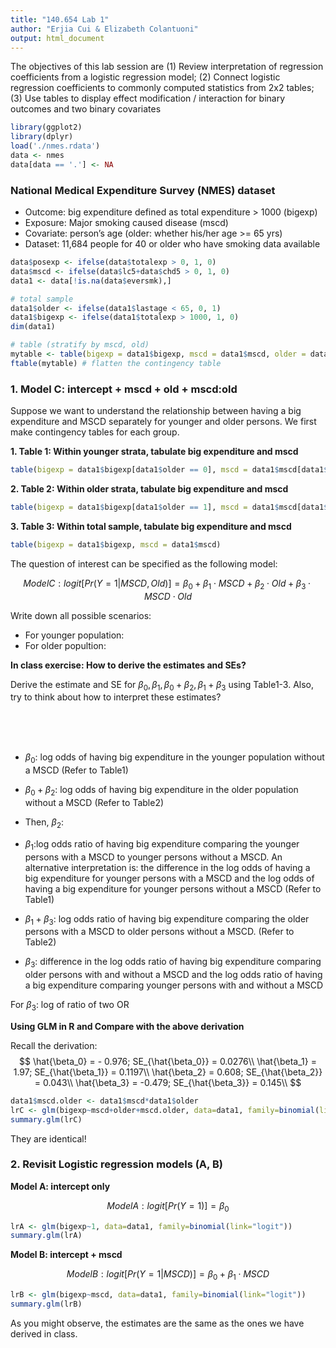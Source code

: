```yaml
---
title: "140.654 Lab 1"
author: "Erjia Cui & Elizabeth Colantuoni"
output: html_document
---
```


The objectives of this lab session are (1) Review interpretation of regression coefficients from a logistic regression model; (2) Connect logistic regression coefficients to commonly computed statistics from 2x2 tables; (3) Use tables to display effect modification / interaction for binary outcomes and two binary covariates

```r
library(ggplot2)
library(dplyr)
load('./nmes.rdata')
data <- nmes
data[data == '.'] <- NA
```

### National Medical Expenditure Survey (NMES) dataset

* Outcome: big expenditure defined as total expenditure > 1000 (bigexp)
* Exposure: Major smoking caused disease (mscd)
* Covariate: person's age (older: whether his/her age >= 65 yrs)
* Dataset: 11,684 people for 40 or older who have smoking data available

```r
data$posexp <- ifelse(data$totalexp > 0, 1, 0)
data$mscd <- ifelse(data$lc5+data$chd5 > 0, 1, 0)
data1 <- data[!is.na(data$eversmk),]

# total sample
data1$older <- ifelse(data1$lastage < 65, 0, 1)
data1$bigexp <- ifelse(data1$totalexp > 1000, 1, 0)
dim(data1)

# table (stratify by mscd, old)
mytable <- table(bigexp = data1$bigexp, mscd = data1$mscd, older = data1$older)
ftable(mytable) # flatten the contingency table

```

### 1. Model C: intercept + mscd + old + mscd:old

Suppose we want to understand the relationship between having a big expenditure and MSCD separately for younger and older persons. We first make contingency tables for each group.

__1. Table 1: Within younger strata, tabulate big expenditure and mscd__
```r
table(bigexp = data1$bigexp[data1$older == 0], mscd = data1$mscd[data1$older == 0])
```

__2. Table 2: Within older strata, tabulate big expenditure and mscd__
```r
table(bigexp = data1$bigexp[data1$older == 1], mscd = data1$mscd[data1$older == 1])
```

__3. Table 3: Within total sample, tabulate big expenditure and mscd__
```r
table(bigexp = data1$bigexp, mscd = data1$mscd)
```

The question of interest can be specified as the following model:

$$
Model C: logit [ Pr(Y = 1 | MSCD, Old) ] = \beta_0 + \beta_1\cdot MSCD + \beta_2 \cdot Old + \beta_3 \cdot MSCD \cdot Old
$$


Write down all possible scenarios:

* For younger population: \begin{equation} logit [ Pr(Y = 1 | MSCD, Old=0) ] = \beta_0  + \beta_1\cdot MSCD\end{equation}
* For older popultion: \begin{equation} logit [ Pr(Y = 1 | MSCD, Old=1) ] = (\beta_0 + \beta_2) + (\beta_1 + \beta_3) \cdot MSCD \end{equation}

__In class exercise: How to derive the estimates and SEs?__

Derive the estimate and SE for $\beta_0, \beta_1, \beta_0 + \beta_2, \beta_1 + \beta_3$ using Table1-3. Also, try to think about how to interpret these estimates?

</br></br></br>


* $\beta_0$: log odds of having big expenditure in the younger population without a MSCD (Refer to Table1)
\begin{align*}
\hat{\beta_0} &= log(\frac{1802}{4780}) = - 0.976\\
SE(\hat{\beta_0}) &= \sqrt{\frac{1}{4780} + \frac{1}{1802}} = 0.0276
\end{align*}

* $\beta_0 + \beta_2$: log odds of having big expenditure in the older population without a MSCD (Refer to Table2)

\begin{align*}
\hat{\beta_0}+\hat{ \beta_2} &= log(\frac{1547}{2236}) = -0.368\\
SE(\hat{\beta_0}+ \hat{\beta_2}) &= \sqrt{\frac{1}{1547} + \frac{1}{2236}} = 0.033
\end{align*}

* Then, $\beta_2$:
\begin{align*}
\hat{ \beta_2} &= \hat{\beta_0}+\hat{ \beta_2}-\hat{\beta_0} = -0.368 -(-0.976) = 0.608\\
SE(\hat{\beta_2}) &= \sqrt{SE(\hat{\beta_0}+ \hat{\beta_2})^2  + SE(\hat{\beta_0})^2} = 0.043
\end{align*}


* $\beta_1$:log odds ratio of having big expenditure comparing the younger persons with a MSCD to younger persons without a MSCD. An alternative interpretation is: the difference in the log odds of having a big expenditure for younger persons with a MSCD and the log odds of having a big expenditure for younger persons without a MSCD (Refer to Table1)

\begin{align*}
\hat{\beta_1} &= log(\frac{273/101}{1802/4780}) = 1.97\\
SE(\hat{\beta_1}) &= \sqrt{\frac{1}{273} +\frac{1}{101}+\frac{1}{1802}+ \frac{1}{4780}} = 0.1197
\end{align*}

* $\beta_1 + \beta_3$: log odds ratio of having big expenditure comparing the older persons with a MSCD to older persons without a MSCD. (Refer to Table2)

\begin{align*}
\hat{\beta_1}+\hat{ \beta_3} &= log(\frac{713/232}{1547/2236}) = 1.491\\
SE(\hat{\beta_1}+ \hat{\beta_3}) &= \sqrt{\frac{1}{713} +\frac{1}{232}+\frac{1}{1547}+ \frac{1}{2236}} = 0.0825
\end{align*}


* $\beta_3$: difference in the log odds ratio of having big expenditure comparing older persons with and without a MSCD and the log odds ratio of having a big expenditure comparing younger persons with and without a MSCD

For $\beta_3$: log of ratio of two OR
\begin{align*}
\beta_1 &= log[OR(MSCD,Old=0)] = log(\frac{Pr(Y|MSCD,Old=0)}{1 - Pr(Y|MSCD,Old=0)})\\
\beta_1 + \beta_3 &= log[OR(MSCD,Old=1)]\\
\beta_3 &= (\beta_1 + \beta_3)-\beta_1 = log[OR(MSCD,Old=1)] - log[OR(MSCD,Old=0)] = log(\frac{OR(MSCD,Old=1)}{OR(MSCD,Old=0)})
\end{align*}

\begin{align*}
\hat{ \beta_3} &= \hat{\beta_1}+\hat{ \beta_3}-\hat{\beta_1} = 1.491 -(1.97) = -0.479\\
SE(\hat{\beta_3}) &= \sqrt{SE(\hat{\beta_1}+\hat{ \beta_3})^2  + SE(\hat{\beta_1})^2} = 0.145
\end{align*}

__Using GLM in R and Compare with the above derivation__

Recall the derivation:
$$
\hat{\beta_0} = - 0.976; SE_{\hat{\beta_0}} = 0.0276\\
\hat{\beta_1} = 1.97; SE_{\hat{\beta_1}} = 0.1197\\
\hat{\beta_2} = 0.608; SE_{\hat{\beta_2}} = 0.043\\
\hat{\beta_3} = -0.479; SE_{\hat{\beta_3}} = 0.145\\
$$

```r
data1$mscd.older <- data1$mscd*data1$older
lrC <- glm(bigexp~mscd+older+mscd.older, data=data1, family=binomial(link="logit"))
summary.glm(lrC)
```

They are identical!

### 2. Revisit Logistic regression models (A, B)

__Model A: intercept only__

$$
Model A:  logit [Pr(Y = 1) ] = \beta_0
$$


```r
lrA <- glm(bigexp~1, data=data1, family=binomial(link="logit"))
summary.glm(lrA)
```

__Model B: intercept + mscd__

$$
Model B: logit [Pr(Y = 1 | MSCD )] = \beta_0 + \beta_1 \cdot MSCD
$$
```r
lrB <- glm(bigexp~mscd, data=data1, family=binomial(link="logit"))
summary.glm(lrB)
```

As you might observe, the estimates are the same as the ones we have derived in class.

